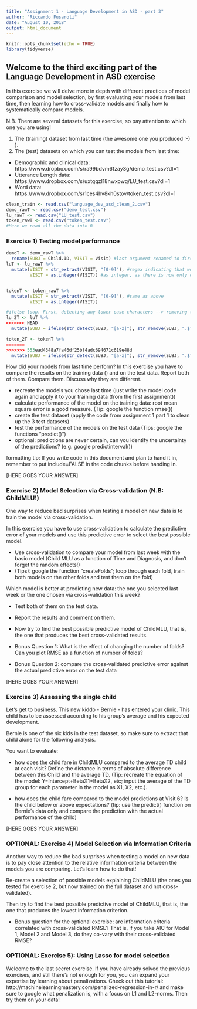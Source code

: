 ```yaml
---
title: "Assignment 1 - Language Development in ASD - part 3"
author: "Riccardo Fusaroli"
date: "August 10, 2018"
output: html_document
---
```


```r
knitr::opts_chunk$set(echo = TRUE)
library(tidyverse)
```

## Welcome to the third exciting part of the Language Development in ASD exercise

In this exercise we will delve more in depth with different practices of model comparison and model selection, by first evaluating your models from last time, then learning how to cross-validate models and finally how to systematically compare models.

N.B. There are several datasets for this exercise, so pay attention to which one you are using!

1. The (training) dataset from last time (the awesome one you produced :-) ).
2. The (test) datasets on which you can test the models from last time:
* Demographic and clinical data: https://www.dropbox.com/s/ra99bdvm6fzay3g/demo_test.csv?dl=1
* Utterance Length data: https://www.dropbox.com/s/uxtqqzl18nwxowq/LU_test.csv?dl=1
* Word data: https://www.dropbox.com/s/1ces4hv8kh0stov/token_test.csv?dl=1
```r
clean_train <- read.csv("language_dev_asd_clean_2.csv")
demo_rawT <- read.csv("demo_test.csv")
lu_rawT <- read.csv("LU_test.csv")
token_rawT <- read.csv("token_test.csv")
#Here we read all the data into R
```
### Exercise 1) Testing model performance

```r
demoT <- demo_rawT %>%
  rename(SUBJ = Child.ID, VISIT = Visit) #last argument renamed to first argument.
luT <- lu_rawT %>%
  mutate(VISIT = str_extract(VISIT, "[0-9]"), #regex indicating that we only want digits.
         VISIT = as.integer(VISIT)) #as integer, as there is now only digits.


tokenT <- token_rawT %>%
  mutate(VISIT = str_extract(VISIT, "[0-9]"), #same as above
         VISIT = as.integer(VISIT))

#ifelse loop. First, detecting any lower case characters --> removing the last one if that is the case --> making it as.character because ifelse defaults to numeric.
lu_2T <- luT %>%
<<<<<<< HEAD
  mutate(SUBJ = ifelse(str_detect(SUBJ, "[a-z]"), str_remove(SUBJ, ".$"), as.character(SUBJ))) 

token_2T <- tokenT %>%
=======
>>>>>>> 553ead4348a7fa46df25bf4adc694671c619e48d
  mutate(SUBJ = ifelse(str_detect(SUBJ, "[a-z]"), str_remove(SUBJ, ".$"), as.character(SUBJ)))
```

How did your models from last time perform? In this exercise you have to compare the results on the training data () and on the test data. Report both of them. Compare them. Discuss why they are different.

- recreate the models you chose last time (just write the model code again and apply it to your training data (from the first assignment))
- calculate performance of the model on the training data: root mean square error is a good measure. (Tip: google the function rmse())
- create the test dataset (apply the code from assignment 1 part 1 to clean up the 3 test datasets)
- test the performance of the models on the test data (Tips: google the functions "predict()")
- optional: predictions are never certain, can you identify the uncertainty of the predictions? (e.g. google predictinterval())

formatting tip: If you write code in this document and plan to hand it in, remember to put include=FALSE in the code chunks before handing in.

[HERE GOES YOUR ANSWER]

### Exercise 2) Model Selection via Cross-validation (N.B: ChildMLU!)

One way to reduce bad surprises when testing a model on new data is to train the model via cross-validation. 

In this exercise you have to use cross-validation to calculate the predictive error of your models and use this predictive error to select the best possible model.

- Use cross-validation to compare your model from last week with the basic model (Child MLU as a function of Time and Diagnosis, and don't forget the random effects!)
- (Tips): google the function "createFolds";  loop through each fold, train both models on the other folds and test them on the fold)

Which model is better at predicting new data: the one you selected last week or the one chosen via cross-validation this week?

- Test both of them on the test data.
- Report the results and comment on them.

- Now try to find the best possible predictive model of ChildMLU, that is, the one that produces the best cross-validated results.

- Bonus Question 1: What is the effect of changing the number of folds? Can you plot RMSE as a function of number of folds?
- Bonus Question 2: compare the cross-validated predictive error against the actual predictive error on the test data


[HERE GOES YOUR ANSWER]

### Exercise 3) Assessing the single child

Let's get to business. This new kiddo - Bernie - has entered your clinic. This child has to be assessed according to his group's average and his expected development.

Bernie is one of the six kids in the test dataset, so make sure to extract that child alone for the following analysis.

You want to evaluate:

- how does the child fare in ChildMLU compared to the average TD child at each visit? Define the distance in terms of absolute difference between this Child and the average TD.
(Tip: recreate the equation of the model: Y=Intercept+BetaX1+BetaX2, etc; input the average of the TD group  for each parameter in the model as X1, X2, etc.).

- how does the child fare compared to the model predictions at Visit 6? Is the child below or above expectations? (tip: use the predict() function on Bernie's data only and compare the prediction with the actual performance of the child)

[HERE GOES YOUR ANSWER]

### OPTIONAL: Exercise 4) Model Selection via Information Criteria
Another way to reduce the bad surprises when testing a model on new data is to pay close attention to the relative information criteria between the models you are comparing. Let's learn how to do that!

Re-create a selection of possible models explaining ChildMLU (the ones you tested for exercise 2, but now trained on the full dataset and not cross-validated).

Then try to find the best possible predictive model of ChildMLU, that is, the one that produces the lowest information criterion.

- Bonus question for the optional exercise: are information criteria correlated with cross-validated RMSE? That is, if you take AIC for Model 1, Model 2 and Model 3, do they co-vary with their cross-validated RMSE?

### OPTIONAL: Exercise 5): Using Lasso for model selection

Welcome to the last secret exercise. If you have already solved the previous exercises, and still there's not enough for you, you can expand your expertise by learning about penalizations. Check out this tutorial: http://machinelearningmastery.com/penalized-regression-in-r/ and make sure to google what penalization is, with a focus on L1 and L2-norms. Then try them on your data!

